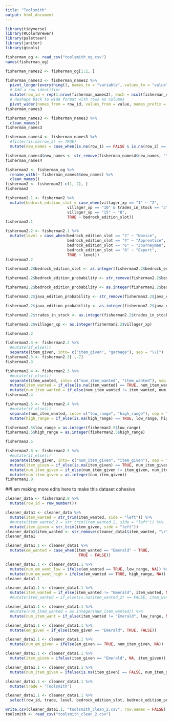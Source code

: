 ```yaml
---
title: "Toolsmith"
output: html_document
---
```


```r
library(tidyverse)
library(RColorBrewer)
library(paletteer)
library(janitor)
library(gtools)
```

```r
fisherman_og <- read_csv("toolsmith_og.csv")
names(fisherman_og)
```

```r
fisherman_names2 <- fisherman_og[1:2, ]
```

```r
fisherman_names3 <- fisherman_names2 %>%
  pivot_longer(everything(), names_to = "variable", values_to = "value") %>%
  # Add a row identifier
  mutate(row_id = rep(1:nrow(fisherman_names2), each = ncol(fisherman_names2))) %>%
  # Reshape back to wide format with rows as columns
  pivot_wider(names_from = row_id, values_from = value, names_prefix = "Row_")
fisherman_names3
```

```r
fisherman_names3 <- fisherman_names3 %>% 
  clean_names()
fisherman_names3
```

```r
fisherman_names4 <- fisherman_names3 %>% 
  #filter(is.na(row_2) == TRUE)
  mutate(new_names = case_when(is.na(row_1) == FALSE & is.na(row_2) == FALSE ~ paste(row_1, row_2, sep = " "), is.na(row_2) == TRUE ~ row_1, is.na(row_1) == TRUE ~ row_2)) %>%   mutate(new_names = ifelse(new_names == "Probability", "Bedrock Edition Probability", new_names))
```

```r
fisherman_names4$new_names <- str_remove(fisherman_names4$new_names, "\n")
fisherman_names4
```

```r
fisherman2 <- fisherman_og %>%
  rename_with(~ fisherman_names4$new_names) %>% 
  clean_names()
fisherman2 <- fisherman2[-c(1, 2), ]
fisherman2
```

```r
fisherman2.1 <- fisherman2 %>% 
  mutate(bedrock_edition_slot = case_when(villager_xp == "1" ~ "2", 
                           villager_xp == "10" & trades_in_stock == "3" ~ "6",
                           villager_xp == "15" ~ "8",
                           TRUE ~ bedrock_edition_slot))
fisherman2.1
```

```r
fisherman2.2 <- fisherman2.1 %>% 
  mutate(level = case_when(bedrock_edition_slot == "2" ~ "Novice", 
                           bedrock_edition_slot == "4" ~ "Apprentice",
                           bedrock_edition_slot == "6" ~ "Journeyman",
                           bedrock_edition_slot == "8" ~ "Expert",
                           TRUE ~ level))
fisherman2.2
```

```r
fisherman2.2$bedrock_edition_slot <- as.integer(fisherman2.2$bedrock_edition_slot)

fisherman2.2$bedrock_edition_probability <- str_remove(fisherman2.2$bedrock_edition_probability, "%")

fisherman2.2$bedrock_edition_probability <- as.integer(fisherman2.2$bedrock_edition_probability)

fisherman2.2$java_edition_probability <- str_remove(fisherman2.2$java_edition_probability, "%")

fisherman2.2$java_edition_probability <- as.integer(fisherman2.2$java_edition_probability)

fisherman2.2$trades_in_stock <- as.integer(fisherman2.2$trades_in_stock)

fisherman2.2$villager_xp <- as.integer(fisherman2.2$villager_xp)

fisherman2.2
```

```r
fisherman2.3 <- fisherman2.2 %>% 
  #mutate(if_else())
  separate(item_given, into= c("item_given", "garbage"), sep = "\\[")
fisherman2.3 <- fisherman2.3[ ,-7]
fisherman2.3
```

```r
fisherman2.4 <- fisherman2.3 %>% 
  #mutate(if_else())
  separate(item_wanted, into= c("num_item_wanted", "item_wanted"), sep = "×") %>% 
  mutate(item_wanted = if_else(is.na(item_wanted) == TRUE, num_item_wanted, item_wanted)) %>% 
  mutate(num_item_wanted = if_else(num_item_wanted != item_wanted, num_item_wanted, "1"))
fisherman2.4
```

```r
fisherman2.5 <- fisherman2.4 %>% 
  #mutate(if_else())
  separate(num_item_wanted, into= c("low_range", "high_range"), sep = "–") %>% 
  mutate(high_range = if_else(is.na(high_range) == TRUE, low_range, high_range))

fisherman2.5$low_range = as.integer(fisherman2.5$low_range)
fisherman2.5$high_range = as.integer(fisherman2.5$high_range)

fisherman2.5
```

```r
fisherman2.8 <- fisherman2.5 %>% 
  #mutate(if_else())
  separate(item_given, into= c("num_item_given", "item_given"), sep = "×") %>% 
  mutate(item_given = if_else(is.na(item_given) == TRUE, num_item_given, item_given)) %>% 
  mutate(num_item_given = if_else(num_item_given != item_given, num_item_given, "1")) %>% 
  mutate(num_item_given = as.integer(num_item_given))
fisherman2.8
```

##I am making more edits here to make this dataset cohesive

```r
cleaner_data <- fisherman2.8 %>%
  mutate(row_id = row_number())
```

```r
cleaner_data1 <- cleaner_data %>% 
  mutate(item_wanted = str_trim(item_wanted, side = "left")) %>% 
  #mutate(item_wanted_2 = str_trim(item_wanted_2, side = "left")) %>% 
  mutate(item_given = str_trim(item_given, side = "left")) 
cleaner_data1$item_wanted <- str_remove(cleaner_data1$item_wanted, "\r")
cleaner_data1
```


```r
cleaner_data1.1 <- cleaner_data1 %>% 
  mutate(em_wanted = case_when(item_wanted == "Emerald" ~ TRUE,
                                TRUE ~ FALSE)) 
```

```r
cleaner_data1.1 <- cleaner_data1.1 %>% 
  mutate(num_em_want_low = ifelse(em_wanted == TRUE, low_range, NA)) %>% 
  mutate(num_em_want_high = ifelse(em_wanted == TRUE, high_range, NA))  
cleaner_data1.1
```

```r
cleaner_data1.1 <- cleaner_data1.1 %>% 
  mutate(item_wanted = if_else(item_wanted != "Emerald", item_wanted, NA)) #%>% 
  #mutate(item_wanted = if_else(is.na(item_wanted_2) == FALSE, item_wanted_2, item_wanted))
```

```r
cleaner_data1.1 <- cleaner_data1.1 %>% 
  #mutate(num_item_wanted = as.integer(num_item_wanted)) %>% 
  mutate(num_item_want = if_else(item_wanted != "Emerald", low_range, NA))
```

```r
cleaner_data1.1 <- cleaner_data1.1 %>% 
  mutate(em_given = if_else(item_given == "Emerald", TRUE, FALSE))
```

```r
cleaner_data1.1 <- cleaner_data1.1 %>% 
  mutate(num_em_given = ifelse(em_given == TRUE, num_item_given, NA))  
```

```r
cleaner_data1.1 <- cleaner_data1.1 %>% 
  mutate(item_given = ifelse(item_given == "Emerald", NA, item_given))  
```

```r
cleaner_data1.1 <- cleaner_data1.1 %>% 
  mutate(num_item_given = ifelse(is.na(item_given) == FALSE, num_item_given, NA))  
```

```r
cleaner_data1.1 <- cleaner_data1.1 %>%
  mutate(trade = "Toolsmith")
```

```r
cleaner_data1.1 <- cleaner_data1.1 %>% 
  select(row_id, trade, level, bedrock_edition_slot, bedrock_edition_probability, java_edition_probability, em_wanted, num_em_want_low, num_em_want_high, item_wanted, num_item_want, em_given, num_em_given, item_given, num_item_given, trades_in_stock, price_multiplier, villager_xp)
```

```r
write.csv(cleaner_data1.1, "toolsmith_clean_2.csv", row.names = FALSE)
toolsmith <- read_csv("toolsmith_clean_2.csv")
```
